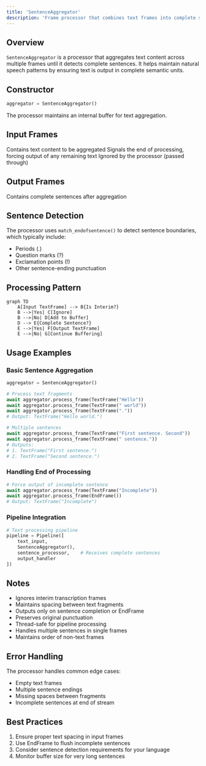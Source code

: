 ```yaml
---
title: 'SentenceAggregator'
description: 'Frame processor that combines text frames into complete sentences'
---
```


## Overview

`SentenceAggregator` is a processor that aggregates text content across multiple frames until it detects complete sentences. It helps maintain natural speech patterns by ensuring text is output in complete semantic units.

## Constructor

```python
aggregator = SentenceAggregator()
```

The processor maintains an internal buffer for text aggregation.

## Input Frames

<ParamField path="TextFrame" type="Frame">
  Contains text content to be aggregated
</ParamField>

<ParamField path="EndFrame" type="Frame">
  Signals the end of processing, forcing output of any remaining text
</ParamField>

<ParamField path="InterimTranscriptionFrame" type="Frame">
  Ignored by the processor (passed through)
</ParamField>

## Output Frames

<ParamField path="TextFrame" type="Frame">
  Contains complete sentences after aggregation
</ParamField>

## Sentence Detection

The processor uses `match_endofsentence()` to detect sentence boundaries, which typically include:

- Periods (.)
- Question marks (?)
- Exclamation points (!)
- Other sentence-ending punctuation

## Processing Pattern

```mermaid
graph TD
    A[Input TextFrame] --> B{Is Interim?}
    B -->|Yes| C[Ignore]
    B -->|No| D[Add to Buffer]
    D --> E{Complete Sentence?}
    E -->|Yes| F[Output TextFrame]
    E -->|No| G[Continue Buffering]
```

## Usage Examples

### Basic Sentence Aggregation

```python
aggregator = SentenceAggregator()

# Process text fragments
await aggregator.process_frame(TextFrame("Hello"))
await aggregator.process_frame(TextFrame(" world"))
await aggregator.process_frame(TextFrame("."))
# Output: TextFrame("Hello world.")

# Multiple sentences
await aggregator.process_frame(TextFrame("First sentence. Second"))
await aggregator.process_frame(TextFrame(" sentence."))
# Outputs:
# 1. TextFrame("First sentence.")
# 2. TextFrame("Second sentence.")
```

### Handling End of Processing

```python
# Force output of incomplete sentence
await aggregator.process_frame(TextFrame("Incomplete"))
await aggregator.process_frame(EndFrame())
# Output: TextFrame("Incomplete")
```

### Pipeline Integration

```python
# Text processing pipeline
pipeline = Pipeline([
    text_input,
    SentenceAggregator(),
    sentence_processor,    # Receives complete sentences
    output_handler
])
```

## Notes

- Ignores interim transcription frames
- Maintains spacing between text fragments
- Outputs only on sentence completion or EndFrame
- Preserves original punctuation
- Thread-safe for pipeline processing
- Handles multiple sentences in single frames
- Maintains order of non-text frames

## Error Handling

The processor handles common edge cases:

- Empty text frames
- Multiple sentence endings
- Missing spaces between fragments
- Incomplete sentences at end of stream

## Best Practices

1. Ensure proper text spacing in input frames
2. Use EndFrame to flush incomplete sentences
3. Consider sentence detection requirements for your language
4. Monitor buffer size for very long sentences
